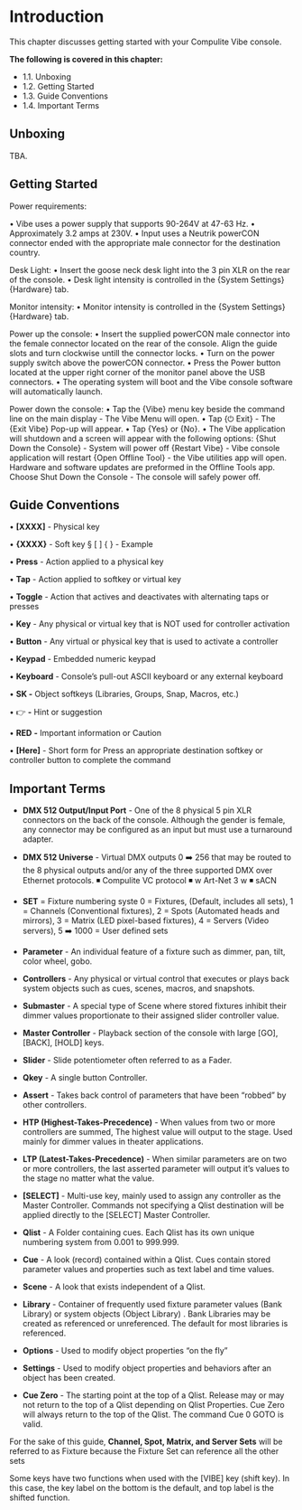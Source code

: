 # Introduction

This chapter discusses getting started with your Compulite Vibe console.

**The following is covered in this chapter:**

-   1.1. Unboxing
-   1.2. Getting Started
-   1.3. Guide Conventions
-   1.4. Important Terms

## Unboxing

TBA.

## Getting Started
Power requirements:

• Vibe uses a power supply that supports 90-264V at 47-63 Hz.
• Approximately 3.2 amps at 230V.
• Input uses a Neutrik powerCON connector ended with the appropriate male connector for the destination country.

Desk Light:
• Insert the goose neck desk light into the 3 pin XLR on the rear of the console.
• Desk light intensity is controlled in the {System Settings} {Hardware} tab. 

Monitor intensity:
• Monitor intensity is controlled in the {System Settings} {Hardware} tab. 

Power up the console:
• Insert the supplied powerCON male connector into the female connector located on the rear of the console. Align the guide slots and turn clockwise untill the connector locks.
• Turn on the power supply switch above the powerCON connector.
• Press the Power button located at the upper right corner of the monitor panel above the USB connectors.
• The operating system will boot and the Vibe console software will automatically launch.

Power down the console:
• Tap the {Vibe} menu key beside the command line on the main display - The Vibe Menu will open.
• Tap {⏻ Exit} - The {Exit Vibe} Pop-up will appear.
• Tap {Yes} or {No}.
• The Vibe application will shutdown and a screen will appear with the following options:
{Shut Down the Console} - System will power off
{Restart Vibe} - Vibe console application will restart
{Open Offline Tool} - the Vibe utilities app will open. Hardware and software updates are preformed in the Offline Tools app.
Choose Shut Down the Console - The console will safely power off.

## Guide Conventions


• **[XXXX]** - Physical key

• **{XXXX}** - Soft key § [ ] { } - Example

• **Press** - Action applied to a physical key

• **Tap** - Action applied to softkey or virtual key

• **Toggle** - Action that actives and deactivates with alternating taps or presses

• **Key** - Any physical or virtual key that is NOT used for controller activation

• **Button** - Any virtual or physical key that is used to activate a controller

• **Keypad** - Embedded numeric keypad

• **Keyboard** - Console's pull-out ASCII keyboard or any external keyboard

• **SK -** Object softkeys (Libraries, Groups, Snap, Macros, etc.)

• 👉 **-** Hint or suggestion

• **RED**  **-** Important information or Caution

• **[Here]** - Short form for Press an appropriate destination softkey or controller button to complete the command

## Important Terms


-   **DMX 512 Output/Input Port** - One of the 8 physical 5 pin XLR connectors on the back of the console. Although the gender is female, any connector may be configured as an input but must use a turnaround adapter.
    
-   **DMX 512 Universe** - Virtual DMX outputs 0 ➡️ 256 that may be routed to the 8 physical outputs and/or any of the three supported DMX over Ethernet protocols. ◾ Compulite VC protocol ◾ w Art-Net 3 w ◾ sACN
    
-   **SET** = Fixture numbering syste 0 = Fixtures, (Default, includes all sets), 1 = Channels (Conventional fixtures), 2 = Spots (Automated heads and mirrors), 3 = Matrix (LED pixel-based fixtures), 4 = Servers (Video servers), 5 ➡️ 1000 = User defined sets
    
-   **Parameter** - An individual feature of a fixture such as dimmer, pan, tilt, color wheel, gobo.
    
-   **Controllers** - Any physical or virtual control that executes or plays back system objects such as cues, scenes, macros, and snapshots.
    
-   **Submaster** - A special type of Scene where stored fixtures inhibit their dimmer values proportionate to their assigned slider controller value.
    
-   **Master Controller** - Playback section of the console with large [GO], [BACK], [HOLD] keys.
    
-   **Slider** - Slide potentiometer often referred to as a Fader.
    
-   **Qkey** - A single button Controller.
    
-   **Assert** - Takes back control of parameters that have been "robbed" by other controllers.
    
-   **HTP (Highest-Takes-Precedence)** - When values from two or more controllers are summed, The highest value will output to the stage. Used mainly for dimmer values in theater applications.
    
-   **LTP (Latest-Takes-Precedence)** - When similar parameters are on two or more controllers, the last asserted parameter will output it's values to the stage no matter what the value.
    
-   **[SELECT]** - Multi-use key, mainly used to assign any controller as the Master Controller. Commands not specifying a Qlist destination will be applied directly to the [SELECT] Master Controller.
    
-   **Qlist** - A Folder containing cues. Each Qlist has its own unique numbering system from 0.001 to 999.999.
    
-   **Cue** - A look (record) contained within a Qlist. Cues contain stored parameter values and properties such as text label and time values.
    
-   **Scene** - A look that exists independent of a Qlist.
    
-   **Library** - Container of frequently used fixture parameter values (Bank Library) or system objects (Object Library) . Bank Libraries may be created as referenced or unreferenced. The default for most libraries is referenced.
    
-   **Options** - Used to modify object properties "on the fly"
    
-   **Settings** - Used to modify object properties and behaviors after an object has been created.
    
-   **Cue Zero** - The starting point at the top of a Qlist. Release may or may not return to the top of a Qlist depending on Qlist Properties. Cue Zero will always return to the top of the Qlist. The command Cue 0 GOTO is valid.
    

For the sake of this guide, **Channel, Spot, Matrix, and Server Sets** will be referred to as Fixture because the Fixture Set can reference all the other sets

Some keys have two functions when used with the [VIBE] key (shift key). In this case, the key label on the bottom is the default, and top label is the shifted function.